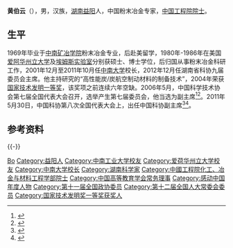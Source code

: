 '''黄伯云'''（{{bd|1945年|11月24日|catIdx=H黄}}），男，汉族，[[湖南|湖南]][[益阳|益阳]]人，中国粉末冶金专家，[[中国工程院院士|中国工程院院士]]。

==生平==
1969年毕业于[[中南矿冶学院|中南矿冶学院]]粉末冶金专业，后赴美留学，1980年-1986年在美国[[爱阿华州立大学|爱阿华州立大学]]及[[埃姆斯实验室|埃姆斯实验室]]分别获硕士、博士学位，后归国从事粉末冶金科研工作，2001年12月至2011年10月任[[中南大学|中南大学]]校长，2012年12月任湖南省科协九届委员会主席。他主持研究的“高性能炭/炭航空制动材料的制备技术”，2004年荣获[[国家技术发明一等奖|国家技术发明一等奖]]，该奖项之前连续六年空缺。2006年5月，中国科学技术协会第七届全国代表大会召开，选举产生第七届委员会，他当选为副主席<ref>{{Cite web|title=中国科协选出新一届领导机构 韩启德当选主席|url=http://tech.sina.com.cn/d/2006-05-26/0907957611.shtml|access-date=2021-06-01|work=新浪网}}</ref><ref>{{Cite web|title=中国科协第七届全国代表大会|url=http://scitech.people.com.cn/GB/25509/56813/63493/index.html|access-date=2021-06-01|work=人民网}}</ref>。2011年5月30日，中国科协第八次全国代表大会上，出任中国科协副主席<ref name="中国8次会议科协">{{cite web|url = http://news.sciencenet.cn/htmlnews/2011/5/247802.shtm |title = 韩启德连任中国科协主席 |publisher = [[科学网|科学网]] |author = |publisher = 中国新闻网 |date = 2011-05-30 |accessdate = 2012年8月8日 |language = zh-hans}}</ref><ref>{{Cite web|title=中国科协“八大”闭幕 韩启德当选连任新一届主席|url=https://china.huanqiu.com/article/9CaKrnJreLM|access-date=2021-05-31|work=环球网}}</ref>。

== 参考资料 ==
{{reflist}}
{{-}}
{{start box}}
{{s-edu}}
{{s-before|[[胡冬煦|胡冬煦]]}}
{{s-title|[[中南大学|中南大学]]校长|2001年12月－2011年10月}}
{{s-after|[[张尧学|张尧学]]}}
{{end box}}

{{中国工程院化工、冶金与材料工程学部院士}}
{{中南大学}}
{{感動中國}}
{{Navboxes 
| title  = 黄伯云在[[中国科学技术协会|中国科学技术协会]]的职务
| list1  =
{{中国科学技术协会第七届全国委员会}}
{{中国科学技术协会第八届全国委员会}}
}}
{{Navboxes
| title  = 黄伯云在[[中国高等教育学会|中国高等教育学会]]的职务
| list1  =
{{中国高等教育学会第五届理事会}}
}}

{{Authority control}}
{{DEFAULTSORT:Huang黄}}
[[Category:黄姓|Bo]]
[[Category:益阳人|Category:益阳人]]
[[Category:中南工业大学校友|Category:中南工业大学校友]]
[[Category:爱荷华州立大学校友|Category:爱荷华州立大学校友]]
[[Category:中南大学校长|Category:中南大学校长]]
[[Category:湖南科学家|Category:湖南科学家]]
[[Category:中國工程院化工、冶金与材料工程学部院士|Category:中國工程院化工、冶金与材料工程学部院士]]
[[Category:中国高等教育学会常务理事|Category:中国高等教育学会常务理事]]
[[Category:感动中国年度人物|Category:感动中国年度人物]]
[[Category:第十一届全国政协委员|Category:第十一届全国政协委员]]
[[Category:第十二届全国人大常委会委员|Category:第十二届全国人大常委会委员]]
[[Category:国家技术发明奖一等奖获奖人|Category:国家技术发明奖一等奖获奖人]]